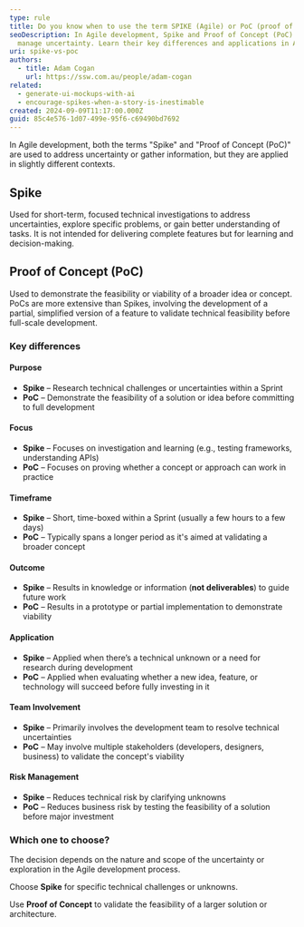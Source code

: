 ```yaml
---
type: rule
title: Do you know when to use the term SPIKE (Agile) or PoC (proof of concept)?”
seoDescription: In Agile development, Spike and Proof of Concept (PoC) help
  manage uncertainty. Learn their key differences and applications in Agile.
uri: spike-vs-poc
authors:
  - title: Adam Cogan
    url: https://ssw.com.au/people/adam-cogan
related:
  - generate-ui-mockups-with-ai
  - encourage-spikes-when-a-story-is-inestimable
created: 2024-09-09T11:17:00.000Z
guid: 85c4e576-1d07-499e-95f6-c69490bd7692
---
```

In Agile development, both the terms "Spike" and "Proof of Concept (PoC)" are used to address uncertainty or gather information, but they are applied in slightly different contexts.
## Spike

Used for short-term, focused technical investigations to address uncertainties, explore specific problems, or gain better understanding of tasks. It is not intended for delivering complete features but for learning and decision-making.

## Proof of Concept (PoC)

Used to demonstrate the feasibility or viability of a broader idea or concept. PoCs are more extensive than Spikes, involving the development of a partial, simplified version of a feature to validate technical feasibility before full-scale development.

### Key differences

#### Purpose

* **Spike** – Research technical challenges or uncertainties within a Sprint
* **PoC** – Demonstrate the feasibility of a solution or idea before committing to full development

#### Focus

* **Spike** – Focuses on investigation and learning (e.g., testing frameworks, understanding APIs)
* **PoC** – Focuses on proving whether a concept or approach can work in practice

#### Timeframe

* **Spike** – Short, time-boxed within a Sprint (usually a few hours to a few days)
* **PoC** – Typically spans a longer period as it's aimed at validating a broader concept

#### Outcome

* **Spike** – Results in knowledge or information (**not deliverables**) to guide future work
* **PoC** – Results in a prototype or partial implementation to demonstrate viability

#### Application

* **Spike** – Applied when there’s a technical unknown or a need for research during development
* **PoC** – Applied when evaluating whether a new idea, feature, or technology will succeed before fully investing in it

#### Team Involvement

* **Spike** – Primarily involves the development team to resolve technical uncertainties
* **PoC** – May involve multiple stakeholders (developers, designers, business) to validate the concept's viability

#### Risk Management

* **Spike** – Reduces technical risk by clarifying unknowns
* **PoC** – Reduces business risk by testing the feasibility of a solution before major investment

### Which one to choose?

The decision depends on the nature and scope of the uncertainty or exploration in the Agile development process.

Choose **Spike** for specific technical challenges or unknowns.

Use **Proof of Concept** to validate the feasibility of a larger solution or architecture.
